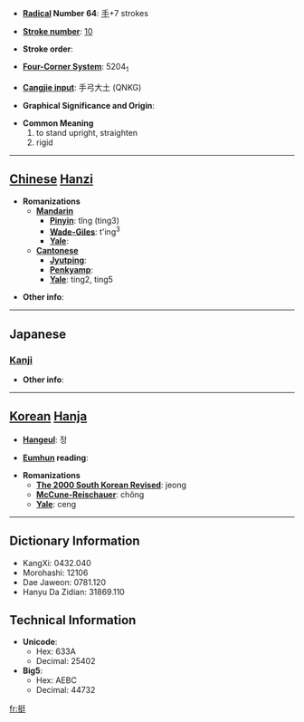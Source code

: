 * '''[[Wiktionary:Chinese radical index| Radical]] Number 64''': [[Wiktionary:Chinese radical index 手|手]]+7 strokes

* '''[[Wiktionary:Chinese total strokes index|Stroke number]]''': [[Wiktionary:Chinese total strokes index 10|10]]

* '''Stroke order''': 

* '''[[Wiktionary:Chinese four corner index|Four-Corner System]]''': 5204<sub>1</sub>

* '''[[Wiktionary:Chinese Cangjie index|Cangjie input]]''': 手弓大土 (QNKG)

* '''Graphical Significance and Origin''': 

* '''Common Meaning'''
*#to stand upright, straighten
*# rigid


----

== [[Chinese]] [[Hanzi]] ==

* '''Romanizations'''
** '''[[Mandarin]]'''
*** '''[[Pinyin]]''': tǐng (ting3)
*** '''[[Wade-Giles]]''': t'ing<sup>3</sup>
*** '''[[Yale]]''': 
** '''[[Cantonese]]'''
*** '''[[Jyutping]]''':
*** '''[[Penkyamp]]''': 
*** '''[[Yale]]''': ting2, ting5

* '''Other info''': 

----

==Japanese==
===[[Kanji]]===
{{kanji|on readings=[[てい]] (tei), [[ちょう]] (chō)
|kun readings=[[ぬく]] (nuku)
}}

* '''Other info''':  

----

== [[Korean]] [[Hanja]] ==

* '''[[Hangeul]]''': 정

* '''[[Eumhun]] reading''': 

* '''Romanizations'''
** '''[[The 2000 South Korean Revised Romanization|The 2000 South Korean Revised]]''': jeong
** '''[[McCune-Reischauer]]''': chŏng
** '''[[Yale]]''': ceng

----

== Dictionary Information ==

* KangXi: 0432.040
* Morohashi: 12106
* Dae Jaweon: 0781.120
* Hanyu Da Zidian: 31869.110

== Technical Information ==

* '''Unicode''':
** Hex: 633A
** Decimal: 25402
* '''Big5''':
** Hex: AEBC
** Decimal: 44732

[[fr:挺]]